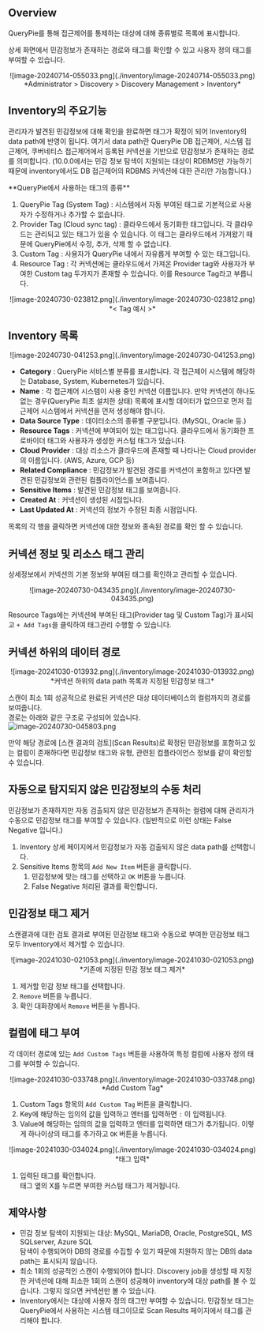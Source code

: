 
## Overview

QueryPie를 통해 접근제어를 통제하는 대상에 대해 종류별로 목록에 표시합니다.

상세 화면에서 민감정보가 존재하는 경로와 태그를 확인할 수 있고 사용자 정의 태그를 부여할 수 있습니다.
<p align="center">
![image-20240714-055033.png](./inventory/image-20240714-055033.png)
*Administrator &gt; Discovery &gt; Discovery Management &gt; Inventory*
</p>


## Inventory의 주요기능

관리자가 발견된 민감정보에 대해 확인을 완료하면 태그가 확정이 되어 Inventory의 data path에 반영이 됩니다. 여기서 data path란 QueryPie DB 접근제어, 시스템 접근제어, 쿠버네티스 접근제어에서 등록된 커넥션을 기반으로 민감정보가 존재하는 경로를 의미합니다. (10.0.0에서는 민감 정보 탐색이 지원되는 대상이 RDBMS만 가능하기 때문에 inventory에서도 DB 접근제어의 RDBMS 커넥션에 대한 관리만 가능합니다.)

<Callout type="info">
**QueryPie에서 사용하는 태그의 종류**

1. QueryPie Tag (System Tag) : 시스템에서 자동 부여된 태그로 기본적으로 사용자가 수정하거나 추가할 수 없습니다.
2. Provider Tag (Cloud sync tag) : 클라우드에서 동기화한 태그입니다. 각 클라우드는 관리되고 있는 태그가 있을 수 있습니다. 이 태그는 클라우드에서 가져왔기 때문에 QueryPie에서 수정, 추가, 삭제 할 수 없습니다.
3. Custom Tag : 사용자가 QueryPie 내에서 자유롭게 부여할 수 있는 태그입니다.
4. Resource Tag : 각 커넥션에는 클라우드에서 가져온 Provider tag와 사용자가 부여한 Custom tag 두가지가 존재할 수 있습니다. 이를 Resource Tag라고 부릅니다.
<p align="center">
![image-20240730-023812.png](./inventory/image-20240730-023812.png)
*&lt; Tag 예시 &gt;*
</p>
</Callout>


## Inventory 목록

<p align="center">
![image-20240730-041253.png](./inventory/image-20240730-041253.png)
</p>

*  **Category**  : QueryPie 서비스별 분류를 표시합니다. 각 접근제어 시스템에 해당하는 Database, System, Kubernetes가 있습니다.
*  **Name**  : 각 접근제어 시스템이 사용 중인 커넥션 이름입니다. 만약 커넥션이 하나도 없는 경우(QueryPie 최초 설치한 상태) 목록에 표시할 데이터가 없으므로 먼저 접근제어 시스템에서 커넥션을 먼저 생성해야 합니다. 
*  **Data Source Type**  : 데이터소스의 종류별 구분입니다. (MySQL, Oracle 등.)
*  **Resource Tags**  : 커넥션에 부여되어 있는 태그입니다. 클라우드에서 동기화한 프로바이더 태그와 사용자가 생성한 커스텀 태그가 있습니다.
*  **Cloud Provider**  : 대상 리소스가 클라우드에 존재할 때 나타나는 Cloud provider의 이름입니다. (AWS, Azure, GCP 등)
*  **Related Compliance**  : 민감정보가 발견된 경로를 커넥션이 포함하고 있다면 발견된 민감정보와 관련된 컴플라이언스를 보여줍니다.
*  **Sensitive Items**  : 발견된 민감정보 태그를 보여줍니다.
*  **Created At**  : 커넥션이 생성된 시점입니다. 
*  **Last Updated At**  : 커넥션의 정보가 수정된 최종 시점입니다.

목록의 각 행을 클릭하면 커넥션에 대한 정보와 종속된 경로를 확인 할 수 있습니다.


## 커넥션 정보 및 리소스 태그 관리

상세정보에서 커넥션의 기본 정보와 부여된 태그를 확인하고 관리할 수 있습니다.
<p align="center">
![image-20240730-043435.png](./inventory/image-20240730-043435.png)
</p>

Resource Tags에는 커넥션에 부여된 태그(Provider tag 및 Custom Tag)가 표시되고 `+ Add Tags`을 클릭하여 태그관리 수행할 수 있습니다.


## 커넥션 하위의 데이터 경로

<p align="center">
![image-20241030-013932.png](./inventory/image-20241030-013932.png)
*커넥션 하위의 data path 목록과 지정된 민감정보 태그*
</p>

스캔이 최소 1회 성공적으로 완료된 커넥션은 대상 데이터베이스의 컬럼까지의 경로를 보여줍니다. <br/>경로는 아래와 같은 구조로 구성되어 있습니다. <br/>![image-20240730-045803.png](./inventory/image-20240730-045803.png)

만약 해당 경로에 [스캔 결과의 검토](Scan Results)로 확정된 민감정보를 포함하고 있는 컬럼이 존재하다면 민감정보 태그와 유형, 관련된 컴플라이언스 정보를 같이 확인할 수 있습니다.

## 자동으로 탐지되지 않은 민감정보의 수동 처리

민감정보가 존재하지만 자동 검출되지 않은 민감정보가 존재하는 컬럼에 대해 관리자가 수동으로 민감정보 태그를 부여할 수 있습니다. (일반적으로 이런 상태는 False Negative 입니다.)

1. Inventory 상세 페이지에서 민감정보가 자동 검출되지 않은 data path를 선택합니다.
2. Sensitive Items 항목의 `Add New Item` 버튼을 클릭합니다.<br/>  
    1. 민감정보에 맞는 태그를 선택하고 `OK` 버튼을 누릅니다.<br/>
    2. False Negative 처리된 결과를 확인합니다.<br/>

## 민감정보 태그 제거

스캔결과에 대한 검토 결과로 부여된 민감정보 태그와 수동으로 부여한 민감정보 태그 모두 Inventory에서 제거할 수 있습니다. <br/>
<p align="center">
![image-20241030-021053.png](./inventory/image-20241030-021053.png)
*기존에 지정된 민감 정보 태그 제거*
</p>

1. 제거할 민감 정보 태그를 선택합니다.
2. `Remove` 버튼을 누릅니다.
3. 확인 대화창에서 `Remove` 버튼을 누릅니다.<br/>

## 컬럼에 태그 부여

각 데이터 경로에 있는 `Add Custom Tags` 버튼을 사용하여 특정 컬럼에 사용자 정의 태그를 부여할 수 있습니다. <br/>
<p align="center">
![image-20241030-033748.png](./inventory/image-20241030-033748.png)
*Add Custom Tag*
</p>

1. Custom Tags 항목의 `Add Custom Tag` 버튼을 클릭합니다.
2. Key에 해당하는 임의의 값을 입력하고 엔터를 입력하면 `:` 이 입력됩니다.
3. Value에 해당하는 임의의 값을 입력하고 엔터를 입력하면 태그가 추가됩니다. 이렇게 하나이상의 태그를 추가하고 `OK` 버튼을 누릅니다.
<p align="center">
![image-20241030-034024.png](./inventory/image-20241030-034024.png)
*태그 입력*
</p>

1. 입력된 태그를 확인합니다. <br/>태그 옆의 X를 누르면 부여한 커스텀 태그가 제거됩니다. 

## 제약사항

* 민감 정보 탐색이 지원되는 대상: MySQL, MariaDB, Oracle, PostgreSQL, MS SQLserver, Azure SQL<br/>탐색이 수행되어야 DB의 경로를 수집할 수 있기 때문에 지원하지 않는 DB의 data path는 표시되지 않습니다.
* 최소 1회의 성공적인 스캔이 수행되어야 합니다. Discovery job을 생성할 때 지정한 커넥션에 대해 최소한 1회의 스캔이 성공해야 inventory에 대상 path를 볼 수 있습니다. 그렇지 않으면 커넥션만 볼 수 있습니다.
* Inventory에서는 대상에 사용자 정의 태그만 부여할 수 있습니다. 민감정보 태그는 QueryPie에서 사용하는 시스템 태그이므로 Scan Results 페이지에서 태그를 관리해야 합니다. 


